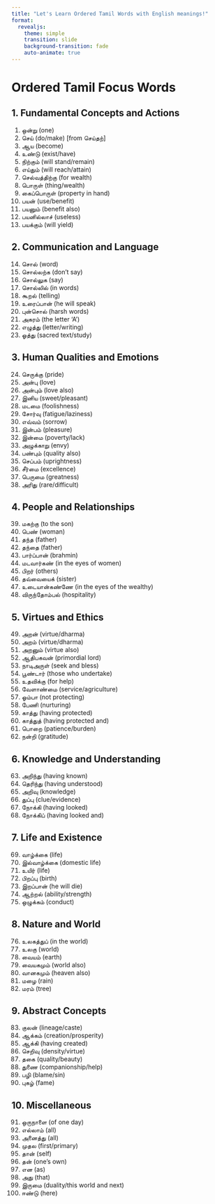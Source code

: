 ```yaml
---
title: "Let's Learn Ordered Tamil Words with English meanings!"
format: 
  revealjs:
    theme: simple
    transition: slide
    background-transition: fade
    auto-animate: true
---
```


# Ordered Tamil Focus Words

## 1. Fundamental Concepts and Actions
1. ஒன்று (one)
2. செய் (do/make) [from செய்தற்]
3. ஆய (become)
4. உண்டு (exist/have)
5. நிற்கும் (will stand/remain)
6. எய்தும் (will reach/attain)
7. செல்வத்திற்கு (for wealth)
8. பொருள் (thing/wealth)
9. கைப்பொருள் (property in hand)
10. பயன் (use/benefit)
11. பயனும் (benefit also)
12. பயனில்லாச் (useless)
13. பயக்கும் (will yield)

## 2. Communication and Language
14. சொல் (word)
15. சொல்லற்க (don't say)
16. சொல்லுக (say)
17. சொல்லில் (in words)
18. கூறல் (telling)
19. உரைப்பான் (he will speak)
20. புன்சொல் (harsh words)
21. அகரம் (the letter 'A')
22. எழுத்து (letter/writing)
23. ஓத்து (sacred text/study)

## 3. Human Qualities and Emotions
24. செருக்கு (pride)
25. அன்பு (love)
26. அன்பும் (love also)
27. இனிய (sweet/pleasant)
28. மடமை (foolishness)
29. சோர்வு (fatigue/laziness)
30. எவ்வம் (sorrow)
31. இன்பம் (pleasure)
32. இன்மை (poverty/lack)
33. அழுக்காறு (envy)
34. பண்பும் (quality also)
35. செப்பம் (uprightness)
36. சீர்மை (excellence)
37. பெருமை (greatness)
38. அரிது (rare/difficult)

## 4. People and Relationships
39. மகற்கு (to the son)
40. பெண் (woman)
41. தந்த (father)
42. தந்தை (father)
43. பார்ப்பான் (brahmin)
44. மடவார்கண் (in the eyes of women)
45. பிறர் (others)
46. தவ்வையைக் (sister)
47. உடையான்கண்ணே (in the eyes of the wealthy)
48. விருந்தோம்பல் (hospitality)

## 5. Virtues and Ethics
49. அறன் (virtue/dharma)
50. அறம் (virtue/dharma)
51. அறனும் (virtue also)
52. ஆதிபகவன் (primordial lord)
53. நாடிஅருள் (seek and bless)
54. பூண்டார் (those who undertake)
55. உதவிக்கு (for help)
56. வேளாண்மை (service/agriculture)
57. ஓம்பா (not protecting)
58. பேணி (nurturing)
59. காத்து (having protected)
60. காத்துத் (having protected and)
61. பொறை (patience/burden)
62. நன்றி (gratitude)

## 6. Knowledge and Understanding
63. அறிந்து (having known)
64. தெரிந்து (having understood)
65. அறிவு (knowledge)
66. துப்பு (clue/evidence)
67. நோக்கி (having looked)
68. நோக்கிப் (having looked and)

## 7. Life and Existence
69. வாழ்க்கை (life)
70. இல்வாழ்க்கை (domestic life)
71. உயிர் (life)
72. பிறப்பு (birth)
73. இறப்பான் (he will die)
74. ஆற்றல் (ability/strength)
75. ஒழுக்கம் (conduct)

## 8. Nature and World
76. உலகத்துப் (in the world)
77. உலகு (world)
78. வையம் (earth)
79. வையகமும் (world also)
80. வானகமும் (heaven also)
81. மழை (rain)
82. மரம் (tree)

## 9. Abstract Concepts
83. குலன் (lineage/caste)
84. ஆக்கம் (creation/prosperity)
85. ஆக்கி (having created)
86. செறிவு (density/virtue)
87. தகை (quality/beauty)
88. துணை (companionship/help)
89. பழி (blame/sin)
90. புகழ் (fame)

## 10. Miscellaneous
91. ஒருநாளை (of one day)
92. எல்லாம் (all)
93. அனைத்து (all)
94. முதல (first/primary)
95. தான் (self)
96. தன் (one's own)
97. என (as)
98. அது (that)
99. இருமை (duality/this world and next)
100. ஈண்டு (here)